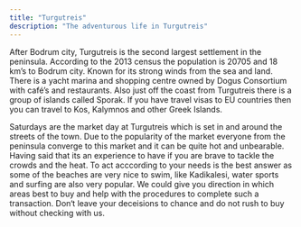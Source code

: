 ```yaml
---
title: "Turgutreis"
description: "The adventurous life in Turgutreis"
---
```


After Bodrum city, Turgutreis is the second largest settlement in the peninsula. According to the 2013 census the population is 20705 and 18 km’s to Bodrum city. Known for its strong winds from the sea and land. There is a yacht marina and shopping centre owned by Dogus Consortium with café’s and restaurants. Also just off the coast from Turgutreis there is a group of islands called Sporak. If you have travel visas to EU countries then you can travel to Kos, Kalymnos and other Greek Islands.

Saturdays are the market day at Turgutreis which is set in and around the streets of the town. Due to the popularity of the market everyone from the peninsula converge to this market and it can be quite hot and unbearable. Having said that its an experience to have if you are brave to tackle the crowds and the heat. To act acccording to your needs is the best answer as some of the beaches are very nice to swim, like Kadikalesi, water sports and surfing are also very popular. We could give you direction in which areas best to buy and help with the procedures to complete such a transaction. Don‘t leave your deceisions to chance and do not rush to buy without checking with us.